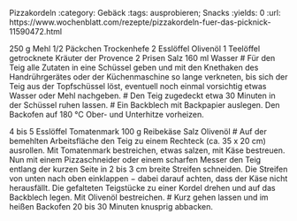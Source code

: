 Pizzakordeln
:category: Gebäck
:tags: ausprobieren; Snacks
:yields: 0
:url: https://www.wochenblatt.com/rezepte/pizzakordeln-fuer-das-picknick-11590472.html

250 g	Mehl
1/2 Päckchen	Trockenhefe
2 Esslöffel	Olivenöl
1 Teelöffel	getrocknete Kräuter der Provence
2 Prisen	Salz
160 ml	Wasser
# Für den Teig alle Zutaten in eine Schüssel geben und mit den Knethaken des Handrührgerätes oder der Küchenmaschine so lange verkneten, bis sich der Teig aus der Topfschüssel löst, eventuell noch einmal vorsichtig etwas Wasser oder Mehl nachgeben.
# Den Teig zugedeckt etwa 30 Minuten in der Schüssel ruhen lassen.
# Ein Backblech mit Backpapier auslegen. Den Back­ofen auf 180 °C Ober- und Unterhitze vorheizen.


4 bis 5 Esslöffel	Tomatenmark
100 g	Reibekäse
Salz
Olivenöl
# Auf der bemehlten Arbeitsfläche den Teig zu einem Rechteck (ca. 35 x 20 cm) ausrollen. Mit Tomatenmark bestreichen, etwas salzen, mit Käse bestreuen. Nun mit einem Pizzaschneider oder einem scharfen Messer den Teig entlang der kurzen Seite in 2 bis 3 cm breite Streifen schneiden. Die Streifen von unten nach oben einklappen − dabei darauf achten, dass der Käse nicht herausfällt. Die gefalteten Teigstücke zu einer Kordel drehen und auf das Backblech legen. Mit Olivenöl bestreichen.
# Kurz gehen lassen und im heißen Backofen 20 bis 30 Minuten knusprig abbacken.
